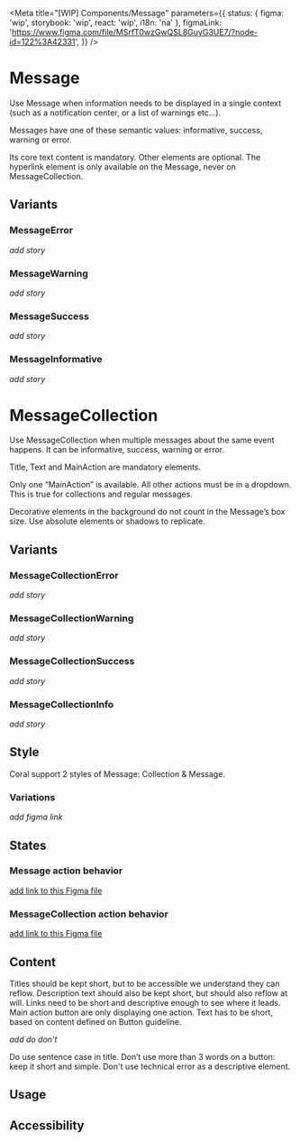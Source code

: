 

<Meta
	title="[WIP] Components/Message"
	parameters={{
		status: { figma: 'wip', storybook: 'wip', react: 'wip', i18n: 'na' },
		figmaLink: 'https://www.figma.com/file/MSrfT0wzGwQSL8GuyG3UE7/?node-id=122%3A42331',
	}}
/>

# Message

Use Message when information needs to be displayed in a single context (such as a notification center, or a list of warnings etc...).

Messages have one of these semantic values: informative, success, warning or error.

Its core text content is mandatory. Other elements are optional. The hyperlink element is only available on the Message, never on MessageCollection.

<FigmaImage
	src="https://www.figma.com/file/MSrfT0wzGwQSL8GuyG3UE7/Messages?node-id=252%3A45189"
	alt="Message"
/>

## Variants

### MessageError

_add story_

### MessageWarning

_add story_

### MessageSuccess

_add story_

### MessageInformative

_add story_

# MessageCollection

Use MessageCollection when multiple messages about the same event happens. It can be informative, success, warning or error.

Title, Text and MainAction are mandatory elements.

Only one “MainAction” is available. All other actions must be in a dropdown. This is true for collections and regular messages.

Decorative elements in the background do not count in the Message’s box size. Use absolute elements or shadows to replicate.

<FigmaImage
	src="https://www.figma.com/file/MSrfT0wzGwQSL8GuyG3UE7/Messages?node-id=252%3A44927"
	alt="MessageCollection"
/>

## Variants

### MessageCollectionError

_add story_

### MessageCollectionWarning

_add story_

### MessageCollectionSuccess

_add story_

### MessageCollectionInfo

_add story_

## Style

Coral support 2 styles of Message: Collection & Message.

### Variations

_add figma link_

## States

### Message action behavior

[add link to this Figma file](https://www.figma.com/file/MSrfT0wzGwQSL8GuyG3UE7/Messages?node-id=243%3A45449)

### MessageCollection action behavior

[add link to this Figma file](https://www.figma.com/file/MSrfT0wzGwQSL8GuyG3UE7/Messages?node-id=243%3A44883)

## Content

Titles should be kept short, but to be accessible we understand they can reflow.
Description text should also be kept short, but should also reflow at will.
Links need to be short and descriptive enough to see where it leads.
Main action button are only displaying one action. Text has to be short, based on content defined on Button guideline.

_add do don't_

Do use sentence case in title.
Don’t use more than 3 words on a button: keep it short and simple.
Don't use technical error as a descriptive element.

## Usage

## Accessibility
